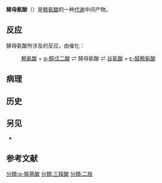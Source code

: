 {{expert|time=2014-07-23T16:05:07+00:00}}
{{chembox
| verifiedrevid = 444093785
| ImageFile = Saccharopine.svg
| ImageFile_Ref = {{chemboximage|correct|??}}
| ImageName = Stereo, skeletal formula of saccharopine ((2S)-2-<nowiki/>{[(5S)-5-aminopentyl]amino})
| IUPACName = 2-[(5-Amino-5-carboxypentyl)amino]pentanedioic acid<ref>{{cite web|title=N-(5-AMINO-5-CARBOXYPENTYL)GLUTAMIC ACID - Compound Summary|url=http://pubchem.ncbi.nlm.nih.gov/summary/summary.cgi?cid=1087&loc=ec_rcs|work=PubChem Compound|publisher=National Center for Biotechnology Information|accessdate=11 July 2012|location=USA|date=23 June 2005|at=Identification|archive-date=2019-06-14|archive-url=https://web.archive.org/web/20190614073415/https://pubchem.ncbi.nlm.nih.gov/compound/1087|dead-url=no}}</ref>
| Section1 = {{chembox Identifiers
|  CASNo = 997-68-2
|  CASNo_Ref = {{cascite|correct|??}}
|  PubChem = 160556
|  PubChem_Ref = {{pubchemcite|correct|pubchem}}
|  ChemSpiderID = 141086
|  ChemSpiderID_Ref = {{chemspidercite|correct|chemspider}}
|  DrugBank = DB04207
|  DrugBank_Ref = {{drugbankcite|correct|drugbank}}
|  KEGG = C00449
|  KEGG_Ref = {{keggcite|correct|kegg}}
|  MeSHName = saccharopine
|  ChEBI = 16927
|  ChEBI_Ref = {{ebicite|correct|EBI}}
|  3DMet = B01246
|  SMILES = NC(CCCCNC(CCc(:[o]):[oH])c(:[o]):[oH])c(:[o]):[oH]
|  SMILES1 = NC(CCCCNC(CCC(O)=O)C(O)=O)C(O)=O
|  StdInChI = 1S/C11H20N2O6/c12-7(10(16)17)3-1-2-6-13-8(11(18)19)4-5-9(14)15/h7-8,13H,1-6,12H2,(H,14,15)(H,16,17)(H,18,19)
|  StdInChI_Ref = {{stdinchicite|correct|chemspider}}
|  StdInChIKey = ZDGJAHTZVHVLOT-UHFFFAOYSA-N
|  StdInChIKey_Ref = {{stdinchicite|correct|chemspider}}
}}
| Section2 = {{chembox Properties
|  C = 11
|  H = 20
|  N = 2
|  O = 6
}}
| Section3 = {{chembox Related
|  Function = 直链烷酸
|  OtherFunctn = {{unbulleted list|[[4-(γ-Glutamylamino)butanoic_acid|4-(γ-Glutamylamino)butanoic acid]]|[[Hypusine|Hypusine]]}}
|  OtherCpds = [[十六酰胺乙醇|十六酰胺乙醇]]
}}
}}

'''酵母氨酸'''（{{lang-en|Saccharopine}}）是[[赖氨酸|赖氨酸]]的一种[[代谢|代谢]]中间产物。

==反应==
酵母氨酸所涉及的反应，由{{le|酵母氨酸脱氢酶|saccharopine dehydrogenase}}催化：

:[[赖氨酸|赖氨酸]] + [[α-酮戊二酸|α-酮戊二酸]] ⇌ 酵母氨酸 ⇌ [[谷氨酸|谷氨酸]] + [[阿離胺酸|ε-醛赖氨酸]]
==病理==

==历史==

==另见==
*{{le|冠瘿碱|Opine}}
==参考文献==
{{reflist}}

{{amino acid metabolism intermediates}}

[[分類:α-胺基酸|分類:α-胺基酸]]
[[分類:三羧酸|分類:三羧酸]]
[[分類:二肽|分類:二肽]]